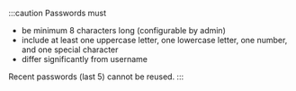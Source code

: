 :::caution
Passwords must

- be minimum 8 characters long (configurable by admin)
- include at least one uppercase letter, one lowercase letter, one number, and one special character
- differ significantly from username

Recent passwords (last 5) cannot be reused.
:::
